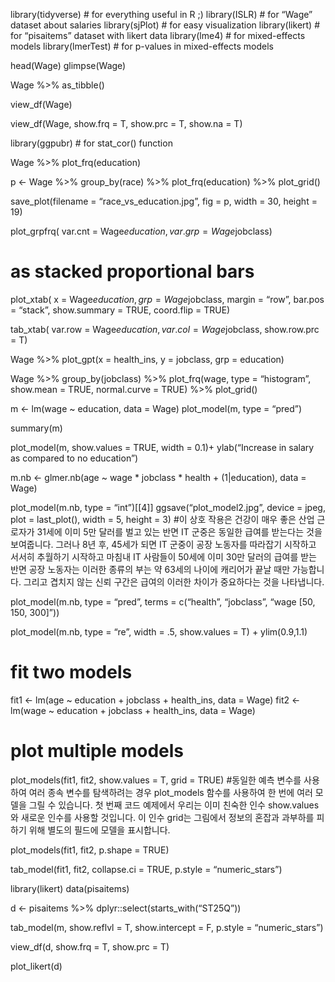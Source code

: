 library(tidyverse)   # for everything useful in R ;) 
library(ISLR)        # for "Wage" dataset about salaries
library(sjPlot)      # for easy visualization
library(likert)      # for "pisaitems" dataset with likert data
library(lme4)        # for mixed-effects models
library(lmerTest)    # for p-values in mixed-effects models

head(Wage)
glimpse(Wage)

Wage %>% as_tibble()

view_df(Wage)

view_df(Wage, show.frq = T, show.prc = T, show.na = T)

library(ggpubr) # for stat_cor() function

Wage %>% 
  plot_frq(education)

p <- Wage %>% 
  group_by(race) %>% 
  plot_frq(education) %>%
  plot_grid()

save_plot(filename = "race_vs_education.jpg", fig = p, width = 30, height = 19)


plot_grpfrq(
  var.cnt = Wage$education, 
  var.grp = Wage$jobclass)

# as stacked proportional bars
plot_xtab(
  x   = Wage$education, 
  grp = Wage$jobclass, 
  margin  = "row", 
  bar.pos = "stack",
  show.summary = TRUE,
  coord.flip   = TRUE)


tab_xtab(
  var.row = Wage$education, 
  var.col = Wage$jobclass, 
  show.row.prc = T)


Wage %>% 
  plot_gpt(x = health_ins, y = jobclass, grp = education) 


Wage %>% 
  group_by(jobclass) %>% 
  plot_frq(wage, type = "histogram", show.mean = TRUE, normal.curve = TRUE) %>% 
  plot_grid()


m <- lm(wage ~ education, data = Wage)
plot_model(m, type = "pred")

summary(m)

plot_model(m, show.values = TRUE, width = 0.1)+
  ylab("Increase in salary as compared to no education")


m.nb <- glmer.nb(age ~ wage * jobclass * health + (1|education), data = Wage)

plot_model(m.nb, type = "int")[[4]]
ggsave("plot_model2.jpg", device = jpeg, plot = last_plot(), width = 5, height = 3)
#이 상호 작용은 건강이 매우 좋은 산업 근로자가 31세에 이미 5만 달러를 벌고 있는 반면 IT 군중은 동일한 급여를 받는다는 것을 보여줍니다. 그러나 8년 후, 45세가 되면 IT 군중이 공장 노동자를 따라잡기 시작하고 서서히 추월하기 시작하고 마침내 IT 사람들이 50세에 이미 30만 달러의 급여를 받는 반면 공장 노동자는 이러한 종류의 부는 약 63세의 나이에 캐리어가 끝날 때만 가능합니다. 그리고 겹치지 않는 신뢰 구간은 급여의 이러한 차이가 중요하다는 것을 나타냅니다.

plot_model(m.nb, type = "pred", terms = c("health", "jobclass", "wage [50, 150, 300]"))


plot_model(m.nb, 
           type  = "re", 
           width = .5, 
           show.values = T) + ylim(0.9,1.1)

# fit two models
fit1 <- lm(age ~ education + jobclass + health_ins, data = Wage)
fit2 <- lm(wage ~ education + jobclass + health_ins, data = Wage)

# plot multiple models
plot_models(fit1, fit2, show.values = T, grid = TRUE)
#동일한 예측 변수를 사용하여 여러 종속 변수를 탐색하려는 경우 plot_models 함수를 사용하여 한 번에 여러 모델을 그릴 수 있습니다. 첫 번째 코드 예제에서 우리는 이미 친숙한 인수 show.values와 새로운 인수를 사용할 것입니다. 이 인수 grid는 그림에서 정보의 혼잡과 과부하를 피하기 위해 별도의 필드에 모델을 표시합니다.

plot_models(fit1, fit2, p.shape = TRUE)


tab_model(fit1, fit2, 
          collapse.ci = TRUE, 
          p.style     = "numeric_stars")

##################################################################################
library(likert)
data(pisaitems)

d <- pisaitems %>% 
  dplyr::select(starts_with("ST25Q"))

tab_model(m, 
          show.reflvl = T, 
          show.intercept = F, 
          p.style = "numeric_stars")

view_df(d, show.frq = T, show.prc = T)

plot_likert(d) 
